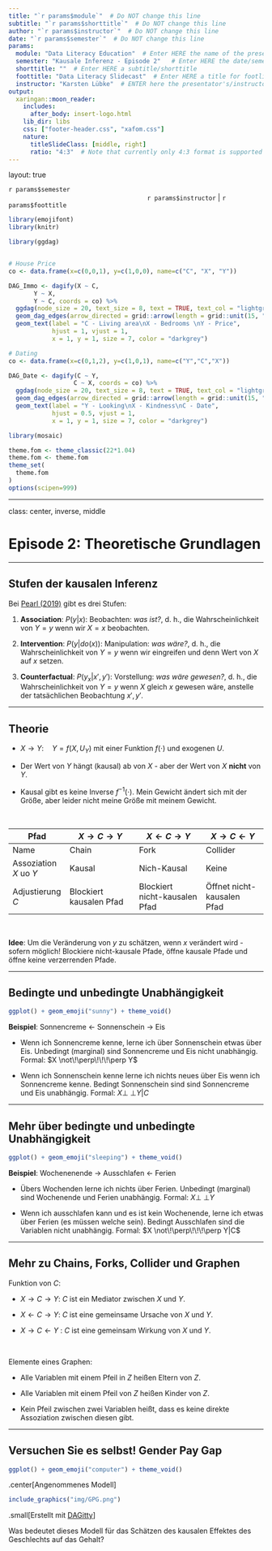 ```yaml
---
title: "`r params$module`"  # Do NOT change this line
subtitle: "`r params$shorttitle`"  # Do NOT change this line
author: "`r params$instructor`"  # Do NOT change this line
date: "`r params$semester`"  # Do NOT change this line
params:
  module: "Data Literacy Education"  # Enter HERE the name of the presentation/course/module
  semester: "Kausale Inferenz - Episode 2"   # Enter HERE the date/semester/term
  shorttitle: ""  # Enter HERE a subtitle/shorttitle
  foottitle: "Data Literacy Slidecast"  # Enter HERE a title for footline
  instructor: "Karsten Lübke"  # ENTER here the presentator's/instructor's name
output:
  xaringan::moon_reader:
    includes:
      after_body: insert-logo.html
    lib_dir: libs
    css: ["footer-header.css", "xafom.css"]
    nature:
      titleSlideClass: [middle, right]
      ratio: "4:3"  # Note that currently only 4:3 format is supported
---
```



layout: true
  
<div class="my-header"></div>

<!-- the following lines define the header and the footer line: -->
<div class="my-footer"><span>`r params$semester`    
&emsp;&emsp;&emsp;&emsp;&emsp;&emsp;
&emsp;&emsp;&emsp;&emsp;&emsp;&emsp;&emsp;&emsp;&emsp;&emsp;&emsp;&emsp;&emsp;
`r params$instructor` | `r params$foottitle` </span></div> 

<div class="footer-line"></div>



```r
library(emojifont)
library(knitr)

library(ggdag)


# House Price
co <- data.frame(x=c(0,0,1), y=c(1,0,0), name=c("C", "X", "Y")) 

DAG_Immo <- dagify(X ~ C,
       Y ~ X,
       Y ~ C, coords = co) %>% 
  ggdag(node_size = 20, text_size = 8, text = TRUE, text_col = "lightgray") + theme_dag_blank() +
  geom_dag_edges(arrow_directed = grid::arrow(length = grid::unit(15, "pt"), type = "closed"))  + 
  geom_text(label = "C - Living area\nX - Bedrooms \nY - Price", 
            hjust = 1, vjust = 1,
            x = 1, y = 1, size = 7, color = "darkgrey")

# Dating
co <- data.frame(x=c(0,1,2), y=c(1,0,1), name=c("Y","C","X"))

DAG_Date <- dagify(C ~ Y,
                  C ~ X, coords = co) %>% 
  ggdag(node_size = 20, text_size = 8, text = TRUE, text_col = "lightgray") + theme_dag_blank() +
  geom_dag_edges(arrow_directed = grid::arrow(length = grid::unit(15, "pt"), type = "closed"))  + 
  geom_text(label = "Y - Looking\nX - Kindness\nC - Date",
            hjust = 0.5, vjust = 1,
            x = 1, y = 1, size = 7, color = "darkgrey")

library(mosaic)

theme.fom <- theme_classic(22*1.04)
theme.fom <- theme.fom
theme_set(
  theme.fom  
)
options(scipen=999)


```

---

class: center, inverse, middle

# Episode 2: Theoretische Grundlagen


---

## Stufen der kausalen Inferenz


Bei [Pearl (2019)](https://doi.org/10.1145/3241036) gibt es drei Stufen:

1. **Association**: $P(y|x)$: Beobachten: *was ist?*, d. h., die Wahrscheinlichkeit von $Y=y$ wenn wir $X=x$ beobachten.

2. **Intervention**: $P(y|do(x))$: Manipulation: *was wäre?*, d. h., die Wahrscheinlichkeit von $Y=y$ wenn wir eingreifen und denn Wert von $X$ auf $x$ setzen.

3. **Counterfactual**: $P(y_x|x',y')$: Vorstellung: *was wäre gewesen?*,  d. h., die Wahrscheinlichkeit von  $Y=y$ wenn $X$ gleich $x$ gewesen wäre, anstelle der tatsächlichen Beobachtung $x',y'$.

---

## Theorie

- $X \rightarrow Y: \quad Y=f(X, U_Y)$ mit einer Funktion $f(\cdot)$ und exogenen $U$. 

- Der Wert von $Y$ hängt (kausal) ab von $X$ - aber der Wert von $X$ **nicht** von $Y$. 

- Kausal gibt es keine Inverse $f^{-1}(\cdot)$. Mein Gewicht ändert sich mit der Größe, aber leider nicht meine Größe mit meinem Gewicht.

<br>



| Pfad                       | $X \rightarrow C \rightarrow Y$ | $X \leftarrow C \rightarrow Y$ | $X \rightarrow C \leftarrow Y$ 
| ---------------------------|---------------------------------|--------------------------------|------------------------------|
| Name                       | Chain                           | Fork                           | Collider         
| Assoziation $X$ uo $Y$     | Kausal                          | Nich-Kausal                    | Keine                       
| Adjustierung $C$           | Blockiert kausalen Pfad         | Blockiert nicht-kausalen Pfad  | Öffnet nicht-kausalen Pfad

<br>

**Idee**: Um die Veränderung von $y$ zu schätzen, wenn $x$ verändert wird - sofern möglich! Blockiere nicht-kausale Pfade, öffne kausale Pfade und öffne keine verzerrenden Pfade.


---

## Bedingte und unbedingte Unabhängigkeit

```r
ggplot() + geom_emoji("sunny") + theme_void()
```

**Beispiel**: Sonnencreme  $\leftarrow$ Sonnenschein  $\rightarrow$ Eis

  - Wenn ich Sonnencreme kenne, lerne ich über Sonnenschein etwas über Eis. Unbedingt (marginal) sind Sonnencreme und Eis nicht unabhängig. Formal: $X \not\!\perp\!\!\!\perp Y$
  
  - Wenn ich Sonnenschein kenne lerne ich nichts neues über Eis wenn ich Sonnencreme kenne. Bedingt Sonnenschein sind sind Sonnencreme und Eis unabhängig. Formal: $X{\perp\!\!\!\perp}Y|C$


---

## Mehr über bedingte und unbedingte Unabhängigkeit

```r
ggplot() + geom_emoji("sleeping") + theme_void()
```

**Beispiel**: Wochenenende  $\rightarrow$ Ausschlafen  $\leftarrow$ Ferien

  - Übers Wochenden lerne ich nichts über Ferien. Unbedingt (marginal) sind Wochenende und Ferien unabhängig. Formal: $X{\perp\!\!\!\perp}Y$
  
  - Wenn ich ausschlafen kann und es ist kein Wochenende, lerne ich etwas über Ferien (es müssen welche sein). Bedingt Ausschlafen sind die Variablen nicht unabhängig. Formal: $X \not\!\perp\!\!\!\perp Y|C$
  

---

## Mehr zu Chains, Forks, Collider und Graphen

Funktion von $C$:

- $X \rightarrow C \rightarrow Y$: $C$ ist ein Mediator zwischen $X$ und $Y$.

- $X \leftarrow C \rightarrow Y$: $C$ ist eine gemeinsame Ursache von $X$ und $Y$.

- $X \rightarrow C \leftarrow Y$ : $C$ ist eine gemeinsam Wirkung von $X$ und $Y$.

<br>

Elemente eines Graphen:

- Alle Variablen mit einem Pfeil in $Z$ heißen Eltern von $Z$.

- Alle Variablen mit einem Pfeil von $Z$ heißen Kinder von $Z$.

- Kein Pfeil zwischen zwei Variablen heißt, dass es keine direkte Assoziation zwischen diesen gibt.


---

## Versuchen Sie es selbst! Gender Pay Gap

```r
ggplot() + geom_emoji("computer") + theme_void()
```

.center[Angenommenes Modell]

```r
include_graphics("img/GPG.png")
```

.small[Erstellt mit [DAGitty](http://dagitty.net/)]

Was bedeutet dieses Modell für das Schätzen des kausalen Effektes des Geschlechts auf das Gehalt?


